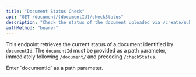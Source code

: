 ```yaml
---
title: "Document Status Check"
api: "GET /document/{documentId}/checkStatus"
description: "Check the status of the document uploaded via /create/submission."
authMethod: "bearer"
---
```


This endpoint retrieves the current status of a document identified by `documentId`. The `documentId` must be provided as a path parameter, immediately following `/document/` and preceding `/checkStatus`.

<ParamField path="documentId" type="string" required>
  Enter `documentId` as a path parameter.
</ParamField>